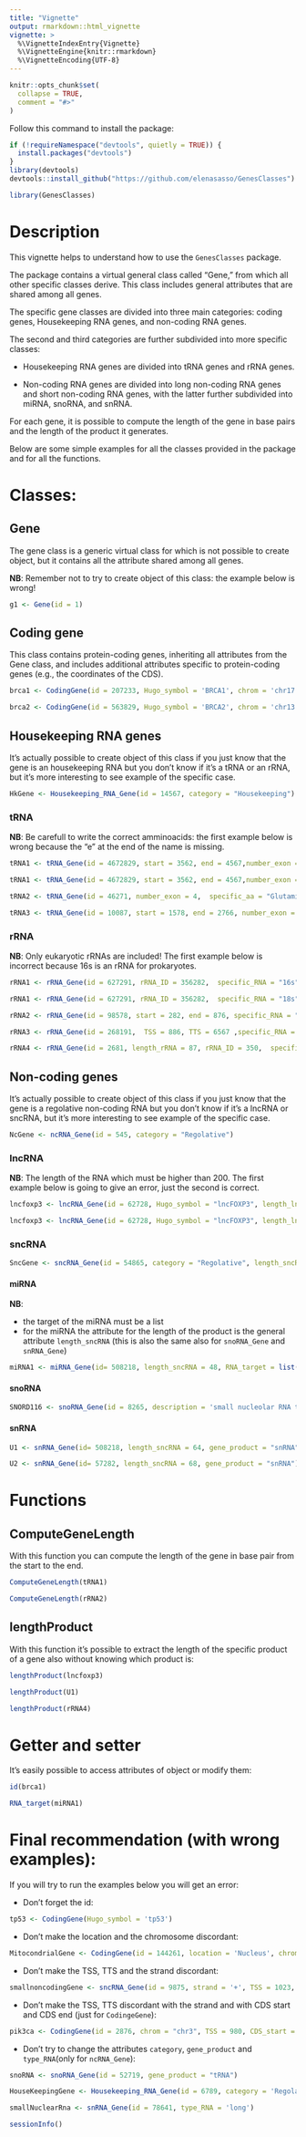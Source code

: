 ```yaml
---
title: "Vignette"
output: rmarkdown::html_vignette
vignette: >
  %\VignetteIndexEntry{Vignette}
  %\VignetteEngine{knitr::rmarkdown}
  %\VignetteEncoding{UTF-8}
---
```


```r
knitr::opts_chunk$set(
  collapse = TRUE,
  comment = "#>"
)
```

Follow this command to install the package:

```r

if (!requireNamespace("devtools", quietly = TRUE)) {
  install.packages("devtools")
}
library(devtools)
devtools::install_github("https://github.com/elenasasso/GenesClasses")
```

```r
library(GenesClasses)
```

# Description

This vignette helps to understand how to use the `GenesClasses` package.

The package contains a virtual general class called "Gene," from which all other specific classes derive. This class includes general attributes that are shared among all genes.

The specific gene classes are divided into three main categories: coding genes, Housekeeping RNA genes, and non-coding RNA genes.

The second and third categories are further subdivided into more specific classes:

-   Housekeeping RNA genes are divided into tRNA genes and rRNA genes.

-   Non-coding RNA genes are divided into long non-coding RNA genes and short non-coding RNA genes, with the latter further subdivided into miRNA, snoRNA, and snRNA.

For each gene, it is possible to compute the length of the gene in base pairs and the length of the product it generates.

Below are some simple examples for all the classes provided in the package and for all the functions.

# Classes:

## Gene

The gene class is a generic virtual class for which is not possible to create object, but it contains all the attribute shared among all genes.

**NB**: Remember not to try to create object of this class: the example below is wrong!

```r
g1 <- Gene(id = 1)
```

## Coding gene

This class contains protein-coding genes, inheriting all attributes from the Gene class, and includes additional attributes specific to protein-coding genes (e.g., the coordinates of the CDS).

```r
brca1 <- CodingGene(id = 207233, Hugo_symbol = 'BRCA1', chrom = 'chr17', CDS_end = 41197695, CDS_start = 41258496, strand = '-')
```

```r
brca2 <- CodingGene(id = 563829, Hugo_symbol = 'BRCA2', chrom = 'chr13', CDS_start = 32890598, CDS_end = 32972907, strand = '+')
```

## Housekeeping RNA genes

It's actually possible to create object of this class if you just know that the gene is an housekeeping RNA but you don't know if it's a tRNA or an rRNA, but it's more interesting to see example of the specific case.

```r
HkGene <- Housekeeping_RNA_Gene(id = 14567, category = "Housekeeping")
```

### tRNA

**NB**: Be carefull to write the correct amminoacids: the first example below is wrong because the "e" at the end of the name is missing.

```r
tRNA1 <- tRNA_Gene(id = 4672829, start = 3562, end = 4567,number_exon = 8,  specific_aa = "Alanin")
```

```r
tRNA1 <- tRNA_Gene(id = 4672829, start = 3562, end = 4567,number_exon = 8,  specific_aa = "Alanine")
```

```r
tRNA2 <- tRNA_Gene(id = 46271, number_exon = 4,  specific_aa = "Glutamine")
```

```r
tRNA3 <- tRNA_Gene(id = 10087, start = 1578, end = 2766, number_exon = 10,  specific_aa = "Tyrosine")
```

### rRNA

**NB**: Only eukaryotic rRNAs are included! The first example below is incorrect because 16s is an rRNA for prokaryotes.

```r
rRNA1 <- rRNA_Gene(id = 627291, rRNA_ID = 356282,  specific_RNA = "16s")
```

```r
rRNA1 <- rRNA_Gene(id = 627291, rRNA_ID = 356282,  specific_RNA = "18s")
```

```r
rRNA2 <- rRNA_Gene(id = 98578, start = 282, end = 876, specific_RNA = "5.8s")
```

```r
rRNA3 <- rRNA_Gene(id = 268191,  TSS = 886, TTS = 6567 ,specific_RNA = "5s")
```

```r
rRNA4 <- rRNA_Gene(id = 2681, length_rRNA = 87, rRNA_ID = 350,  specific_RNA = "28s")
```

## Non-coding genes

It's actually possible to create object of this class if you just know that the gene is a regolative non-coding RNA but you don't know if it's a lncRNA or sncRNA, but it's more interesting to see example of the specific case.

```r
NcGene <- ncRNA_Gene(id = 545, category = "Regolative")
```

### lncRNA

**NB**: The length of the RNA which must be higher than 200. The first example below is going to give an error, just the second is correct.

```r
lncfoxp3 <- lncRNA_Gene(id = 62728, Hugo_symbol = "lncFOXP3", length_lncRNA = 120)
```

```r
lncfoxp3 <- lncRNA_Gene(id = 62728, Hugo_symbol = "lncFOXP3", length_lncRNA = 1500)
```

### sncRNA

```r
SncGene <- sncRNA_Gene(id = 54865, category = "Regolative", length_sncRNA = 76)
```

#### miRNA

**NB**:

-   the target of the miRNA must be a list
-   for the miRNA the attribute for the length of the product is the general attribute `length_sncRNA` (this is also the same also for `snoRNA_Gene` and `snRNA_Gene`)

```r
miRNA1 <- miRNA_Gene(id= 508218, length_sncRNA = 48, RNA_target = list(brca1, lncfoxp3))
```

#### snoRNA

```r
SNORD116 <- snoRNA_Gene(id = 8265, description = 'small nucleolar RNA that plays a crucial role in the development of Prader-Willi Syndrome')
```

#### snRNA

```r
U1 <- snRNA_Gene(id= 508218, length_sncRNA = 64, gene_product = "snRNA")
```

```r
U2 <- snRNA_Gene(id= 57282, length_sncRNA = 68, gene_product = "snRNA")
```

# Functions

## ComputeGeneLength

With this function you can compute the length of the gene in base pair from the start to the end.

```r
ComputeGeneLength(tRNA1)
```

```r
ComputeGeneLength(rRNA2)
```

## lengthProduct

With this function it's possible to extract the length of the specific product of a gene also without knowing which product is:

```r
lengthProduct(lncfoxp3)
```

```r
lengthProduct(U1)
```

```r
lengthProduct(rRNA4)
```

# Getter and setter
It's easily possible to access attributes of object or modify them:
```r
id(brca1)
```

```r
RNA_target(miRNA1)
```


# Final recommendation (with wrong examples):

If you will try to run the examples below you will get an error:

-   Don't forget the id:

```r
tp53 <- CodingGene(Hugo_symbol = 'tp53')
```

-   Don't make the location and the chromosome discordant:

```r
MitocondrialGene <- CodingGene(id = 144261, location = 'Nucleus', chrom = 'M')
```

-   Don't make the TSS, TTS and the strand discordant:

```r
smallnoncodingGene <- sncRNA_Gene(id = 9875, strand = '+', TSS = 1023, TTS = 763)
```

-   Don't make the TSS, TTS discordant with the strand and with CDS start and CDS end (just for `CodingeGene`):

```r
pik3ca <- CodingGene(id = 2876, chrom = "chr3", TSS = 980, CDS_start = 900, strand = '+' , number_exon = 21)
```

-   Don't try to change the attributes `category`, `gene_product` and `type_RNA`(only for `ncRNA_Gene`):

```r
snoRNA <- snoRNA_Gene(id = 52719, gene_product = "tRNA")
```

```r
HouseKeepingGene <- Housekeeping_RNA_Gene(id = 6789, category = 'Regolative')
```

```r
smallNuclearRna <- snRNA_Gene(id = 78641, type_RNA = 'long')
```

```r
sessionInfo()

```
